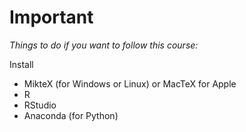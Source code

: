 # Important


_Things to do if you want to follow this course:_

Install 

- MikteX (for Windows or Linux) or MacTeX for Apple
- R
- RStudio
- Anaconda (for Python)
